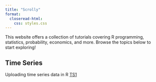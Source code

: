 ```yaml
---
title: "Scrolly"
format: 
  closeread-html:
    css: styles.css
---
```


This website offers a collection of tutorials covering R programming, statistics, probability, economics, and more. Browse the topics below to start exploring!

## Time Series

Uploading time series data in R [TS1](TS1.qmd)
